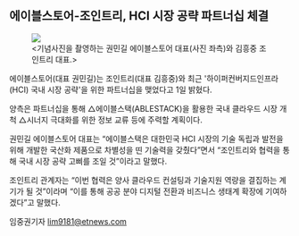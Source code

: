 <h2>에이블스토어-조인트리, HCI 시장 공략 파트너십 체결</h2>
<figure>
  <img src='https://github.com/ablecloud-team/ablecloud-homepage/blob/dev/public/images/blog/476-1.jpg?raw=true' />
  <div style={{ display: 'flex', justifyContent: 'center' }} className='not-prose'>
    &lt;기념사진을 촬영하는 권민길 에이블스토어 대표(사진 좌측)와 김흥중 조인트리 대표.&gt;
  </div>
</figure>

에이블스토어(대표 권민길)는 조인트리(대표 김흥중)와 최근 '하이퍼컨버지드인프라(HCI) 국내 시장 공략'을 위한 파트너십을 맺었다고 1일 밝혔다.

양측은 파트너십을 통해 △에이블스택(ABLESTACK)을 활용한 국내 클라우드 시장 개척 △시너지 극대화를 위한 정보 교류 등에 주력할 계획이다.

권민길 에이블스토어 대표는 “에이블스택은 대한민국 HCI 시장의 기술 독립과 발전을 위해 개발한 국산화 제품으로 차별성을 띤 기술력을 갖췄다”면서 “조인트리와 협력을 통해 국내 시장 공략 고삐를 조일 것”이라고 말했다.

조인트리 관계자는 “이번 협력은 양사 클라우드 컨설팅과 기술지원 역량을 결집하는 계기가 될 것”이라며 “이를 통해 공공 분야 디지털 전환과 비즈니스 생태계 확장에 기여하겠다”고 말했다.

임중권기자 lim9181@etnews.com
